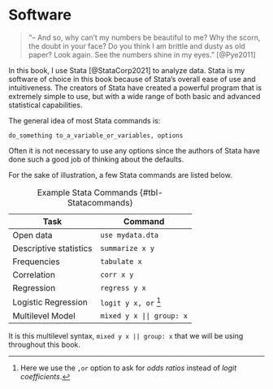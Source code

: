 # Software {#sec-software}

> "– And so, why can’t my numbers be beautiful to me? Why the scorn, the doubt in your face? Do you think I am brittle and dusty as old paper? Look again. See the numbers shine in my eyes." [@Pye2011]

In this book, I use Stata [@StataCorp2021] to analyze data. Stata is my software of choice in this book because of Stata's overall ease of use and intuitiveness. The creators of Stata have created a powerful program that is extremely simple to use, but with a wide range of both basic and advanced statistical capabilities. 

The general idea of most Stata commands is:

`do_something to_a_variable_or_variables, options`

Often it is not necessary to use any options since the authors of Stata have done such a good job of thinking about the defaults.

For the sake of illustration, a few Stata commands are listed below.

| Task | Command | 
|------|-----|
| Open data | `use mydata.dta` |
| Descriptive statistics | `summarize x y` |
| Frequencies | `tabulate x` |
| Correlation | `corr x y` |
| Regression | `regress y x` |
| Logistic Regression | `logit y x, or` [^logit] |
| Multilevel Model | `mixed y x || group: x`|

: Example Stata Commands {#tbl-Statacommands}

It is this multilevel syntax, `mixed y x || group: x` that we will be using throughout this book.

[^logit]: Here we use the `,or` option to ask for *odds ratios* instead of *logit coefficients*.
